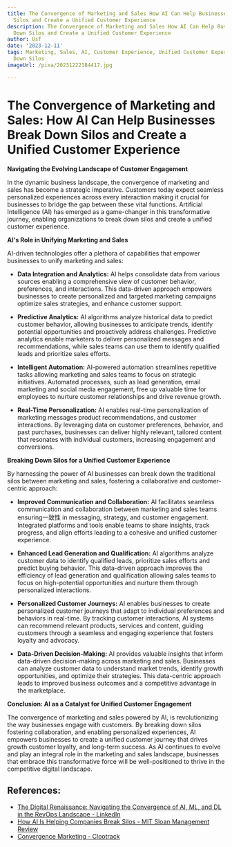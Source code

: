 ```yaml
---
title: The Convergence of Marketing and Sales How AI Can Help Businesses Break Down
  Silos and Create a Unified Customer Experience
description: The Convergence of Marketing and Sales How AI Can Help Businesses Break
  Down Silos and Create a Unified Customer Experience
author: Usf
date: '2023-12-11'
tags: Marketing, Sales, AI, Customer Experience, Unified Customer Experience, Breaking
  Down Silos
imageUrl: /pixa/20231222184417.jpg

---
```

# The Convergence of Marketing and Sales: How AI Can Help Businesses Break Down Silos and Create a Unified Customer Experience

**Navigating the Evolving Landscape of Customer Engagement**

In the dynamic business landscape, the  convergence of marketing and  sales has become  a strategic imperative. Customers today expect seamless personalized experiences across every interaction making it crucial for businesses to bridge the gap between these vital functions. Artificial Intelligence (AI) has emerged as a game-changer in this transformative journey,  enabling organizations to  break down silos and create a unified customer experience.

**AI's Role in Unifying  Marketing and Sales**

AI-driven technologies offer a plethora  of capabilities that empower businesses to unify marketing and sales:

* **Data Integration and Analytics:** AI helps consolidate data from various sources enabling  a  comprehensive view of customer behavior, preferences, and interactions. This data-driven approach empowers businesses  to create personalized and targeted marketing campaigns optimize sales  strategies, and enhance customer support.

* **Predictive Analytics:** AI algorithms analyze historical  data to predict customer behavior, allowing businesses to  anticipate trends, identify potential opportunities and proactively address challenges. Predictive analytics enable marketers to  deliver personalized messages and recommendations, while sales teams can use them to  identify qualified leads and  prioritize sales efforts.

* **Intelligent Automation:** AI-powered  automation streamlines repetitive tasks allowing marketing and sales teams to focus on strategic initiatives. Automated  processes, such as lead generation, email  marketing and social media engagement, free up valuable time for employees to nurture customer relationships and drive revenue growth.

* **Real-Time Personalization:**  AI enables real-time personalization of marketing  messages product recommendations, and customer interactions. By leveraging data on customer preferences, behavior, and  past  purchases, businesses can deliver highly relevant, tailored content that resonates with individual customers, increasing engagement and  conversions.

**Breaking Down Silos for a Unified Customer Experience**

By harnessing the power of AI businesses  can break down the traditional silos between marketing  and sales, fostering a collaborative and customer-centric approach:

* **Improved Communication  and Collaboration:** AI facilitates  seamless communication and collaboration between marketing and sales  teams ensuring一致性 in messaging, strategy, and customer engagement. Integrated platforms and  tools enable teams  to  share insights, track progress, and align efforts leading to a cohesive and unified customer experience.

* **Enhanced Lead Generation and Qualification:** AI algorithms analyze customer data to identify qualified leads, prioritize sales efforts and predict  buying behavior. This data-driven approach improves the efficiency of lead generation and qualification allowing sales teams to focus on high-potential opportunities and  nurture them through  personalized interactions.

* **Personalized Customer Journeys:** AI enables businesses to create personalized customer journeys that adapt  to individual preferences and behaviors in  real-time. By tracking customer interactions,  AI systems can recommend relevant products, services and content, guiding customers through a seamless and  engaging experience  that fosters loyalty and advocacy.

*  **Data-Driven Decision-Making:**  AI  provides valuable  insights that inform data-driven decision-making across marketing and sales. Businesses  can analyze customer data to understand market trends, identify growth opportunities,  and optimize their strategies. This data-centric approach leads to improved business outcomes and a competitive advantage in the marketplace.

**Conclusion: AI as a Catalyst for Unified  Customer Engagement**

The convergence of  marketing and sales powered by AI, is revolutionizing the way businesses engage with customers. By breaking down silos fostering collaboration, and  enabling personalized experiences,  AI empowers businesses to create a unified customer journey  that drives growth customer loyalty,  and long-term  success. As AI continues to  evolve and play an integral role  in the marketing  and sales  landscape, businesses that embrace this transformative force will be well-positioned to thrive in the competitive digital landscape.

## References:
- [The Digital Renaissance: Navigating the Convergence of AI, ML, and DL in the RevOps Landscape - LinkedIn](https://www.linkedin.com/pulse/digital-renaissance-navigating-convergence-ai-ml-dl-revops-wehringer-mvkcc?trk=public_post)
- [How AI Is Helping Companies Break Silos - MIT Sloan Management Review](https://sloanreview.mit.edu/article/how-ai-is-helping-companies-break-silos/)
- [Convergence Marketing - Clootrack](https://www.clootrack.com/knowledge_base/convergence-marketing)
